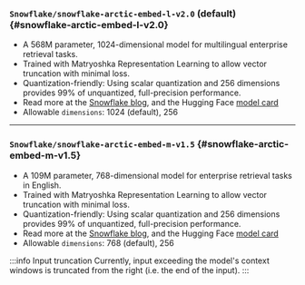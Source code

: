 ### `Snowflake/snowflake-arctic-embed-l-v2.0` (default) {#snowflake-arctic-embed-l-v2.0}

- A 568M parameter, 1024-dimensional model for multilingual enterprise retrieval tasks.
- Trained with Matryoshka Representation Learning to allow vector truncation with minimal loss.
- Quantization-friendly: Using scalar quantization and 256 dimensions provides 99% of unquantized, full-precision performance.
- Read more at the [Snowflake blog](https://huggingface.co/Snowflake/snowflake-arctic-embed-l-v2.0), and the Hugging Face [model card](https://huggingface.co/Snowflake/snowflake-arctic-embed-l-v2.0)
- Allowable `dimensions`: 1024 (default), 256

---

### `Snowflake/snowflake-arctic-embed-m-v1.5` {#snowflake-arctic-embed-m-v1.5}

- A 109M parameter, 768-dimensional model for enterprise retrieval tasks in English.
- Trained with Matryoshka Representation Learning to allow vector truncation with minimal loss.
- Quantization-friendly: Using scalar quantization and 256 dimensions provides 99% of unquantized, full-precision performance.
- Read more at the [Snowflake blog](https://www.snowflake.com/en/engineering-blog/arctic-embed-m-v1-5-enterprise-retrieval/), and the Hugging Face [model card](https://huggingface.co/Snowflake/snowflake-arctic-embed-m-v1.5)
- Allowable `dimensions`: 768 (default), 256

:::info Input truncation
Currently, input exceeding the model's context windows is truncated from the right (i.e. the end of the input).
:::
